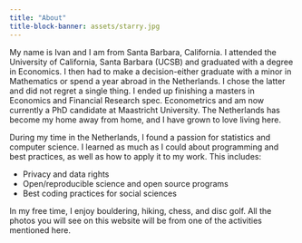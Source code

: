 ```yaml
---
title: "About"
title-block-banner: assets/starry.jpg
---
```

<style>

#title-block-header {
  margin-block-end: -25rem;
  position: relative;
  margin-top: 1px;
  height: 775px;
}

.quarto-title-banner {
  margin-block-end: 1rem;
  position: relative;
  margin-top: -30px;
  height: 85%;
}

</style>
My name is Ivan and I am from Santa Barbara, California.
I attended the University of California, Santa Barbara (UCSB) and graduated with a degree in Economics.
I then had to make a decision-either graduate with a minor in Mathematics or spend a year abroad in the Netherlands.
I chose the latter and did not regret a single thing.
I ended up finishing a masters in Economics and Financial Research spec. Econometrics and am now currently a PhD candidate at Maastricht University.
The Netherlands has become my home away from home, and I have grown to love living here.

During my time in the Netherlands, I found a passion for statistics and computer science.
I learned as much as I could about programming and best practices, as well as how to apply it to my work.
This includes:

- Privacy and data rights
- Open/reproducible science and open source programs
- Best coding practices for social sciences

In my free time, I enjoy bouldering, hiking, chess, and disc golf. All the photos you will see on this website will be from one of the activities mentioned here.
